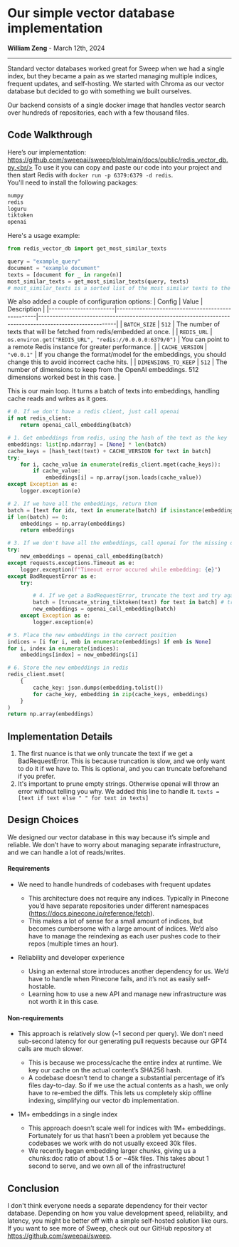 # Our simple vector database implementation
**William Zeng** - March 12th, 2024

---

Standard vector databases worked great for Sweep when we had a single index, but they became a pain as we started managing multiple indices, frequent updates, and self-hosting. We started with Chroma as our vector database but decided to go with something we built ourselves.

Our backend consists of a single docker image that handles vector search over hundreds of repositories, each with a few thousand files.

## Code Walkthrough
Here’s our implementation: https://github.com/sweepai/sweep/blob/main/docs/public/redis_vector_db.py.<br/>
To use it you can copy and paste our code into your project and then start Redis with `docker run -p 6379:6379 -d redis`.<br/>
You'll need to install the following packages:<br/>
```requirements.txt
numpy
redis
loguru
tiktoken
openai
```

Here's a usage example:<br/>
```python
from redis_vector_db import get_most_similar_texts

query = "example_query"
document = "example_document"
texts = [document for _ in range(n)]
most_similar_texts = get_most_similar_texts(query, texts)
# most_similar_texts is a sorted list of the most similar texts to the query
```

We also added a couple of configuration options:
| Config             | Value                                            | Description                                                                                             |
|-----------------------|--------------------------------------------------|---------------------------------------------------------------------------------------------------------|
| `BATCH_SIZE`          | `512`                                            | The number of texts that will be fetched from redis/embedded at once. |
| `REDIS_URL`           | `os.environ.get("REDIS_URL", "redis://0.0.0.0:6379/0")` | You can point to a remote Redis instance for greater performance. |
| `CACHE_VERSION`       | `"v0.0.1"`                                       | If you change the format/model for the embeddings, you should change this to avoid incorrect cache hits. |
| `DIMENSIONS_TO_KEEP`  | `512`                                            | The number of dimensions to keep from the OpenAI embeddings. 512 dimensions worked best in this case.  |

This is our main loop. It turns a batch of texts into embeddings, handling cache reads and writes as it goes.
```python
# 0. If we don't have a redis client, just call openai
if not redis_client:
    return openai_call_embedding(batch)

# 1. Get embeddings from redis, using the hash of the text as the key
embeddings: list[np.ndarray] = [None] * len(batch)
cache_keys = [hash_text(text) + CACHE_VERSION for text in batch]
try:
    for i, cache_value in enumerate(redis_client.mget(cache_keys)):
        if cache_value:
            embeddings[i] = np.array(json.loads(cache_value))
except Exception as e:
    logger.exception(e)

# 2. If we have all the embeddings, return them
batch = [text for idx, text in enumerate(batch) if isinstance(embeddings[idx], type(None))]
if len(batch) == 0:
    embeddings = np.array(embeddings)
    return embeddings

# 3. If we don't have all the embeddings, call openai for the missing ones
try:
    new_embeddings = openai_call_embedding(batch)
except requests.exceptions.Timeout as e:
    logger.exception(f"Timeout error occured while embedding: {e}")
except BadRequestError as e:
    try:

        # 4. If we get a BadRequestError, truncate the text and try again
        batch = [truncate_string_tiktoken(text) for text in batch] # truncation is slow, so we only do it if we have to
        new_embeddings = openai_call_embedding(batch)
    except Exception as e:
        logger.exception(e)

# 5. Place the new embeddings in the correct position
indices = [i for i, emb in enumerate(embeddings) if emb is None]
for i, index in enumerate(indices):
    embeddings[index] = new_embeddings[i]

# 6. Store the new embeddings in redis
redis_client.mset(
    {
        cache_key: json.dumps(embedding.tolist())
        for cache_key, embedding in zip(cache_keys, embeddings)
    }
)
return np.array(embeddings)
```

## Implementation Details
1. The first nuance is that we only truncate the text if we get a BadRequestError. This is because truncation is slow, and we only want to do it if we have to. This is optional, and you can truncate beforehand if you prefer.
2. It's important to prune empty strings. Otherwise openai will throw an error without telling you why. We added this line to handle it. 
    `texts = [text if text else " " for text in texts]`

## Design Choices
We designed our vector database in this way because it’s simple and reliable. We don’t have to worry about managing separate infrastructure, and we can handle a lot of reads/writes.

#### Requirements 

- We need to handle hundreds of codebases with frequent updates
    - This architecture does not require any indices. Typically in Pinecone you’d have separate repositories under different namespaces (https://docs.pinecone.io/reference/fetch).
    - This makes a lot of sense for a small amount of indices, but becomes cumbersome with a large amount of indices. We’d also have to manage the reindexing as each user pushes code to their repos (multiple times an hour).

- Reliability and developer experience
    - Using an external store introduces another dependency for us. We’d have to handle when Pinecone fails, and it’s not as easily self-hostable.
    - Learning how to use a new API and manage new infrastructure was not worth it in this case.

#### Non-requirements
- This approach is relatively slow (~1 second per query). We don’t need sub-second latency for our generating pull requests because our GPT4 calls are much slower. 
    - This is because we process/cache the entire index at runtime. We key our cache on the actual content’s SHA256 hash.
    - A codebase doesn’t tend to change a substantial percentage of it’s files day-to-day. So if we use the actual contents as a hash, we only have to re-embed the diffs. This lets us completely skip offline indexing, simplifying our vector db implementation.

- 1M+ embeddings in a single index
    - This approach doesn’t scale well for indices with 1M+ embeddings. Fortunately for us that hasn’t been a problem yet because the codebases we work with do not usually exceed 30k files.
    - We recently began embedding larger chunks, giving us a chunks:doc ratio of about 1.5 or ~45k files. This takes about 1 second to serve, and we own all of the infrastructure!

## Conclusion
I don't think everyone needs a separate dependency for their vector database. Depending on how you value development speed, reliability, and latency, you might be better off with a simple self-hosted solution like ours.
If you want to see more of Sweep, check out our GitHub repository at https://github.com/sweepai/sweep.